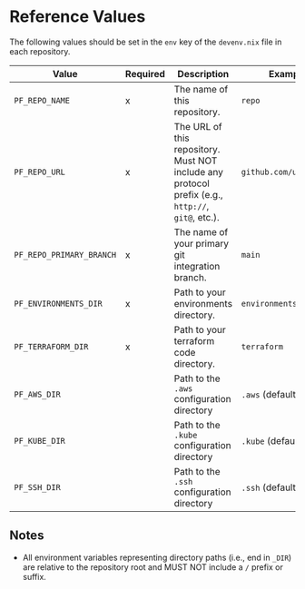 # Reference Values

The following values should be set in the `env` key of the `devenv.nix` file in each repository.


| Value                 | Required | Description                 | Example  |
|-------------------------|---|---------------------------------------------------------------------------------|----|
| `PF_REPO_NAME` | x | The name of this repository.  | `repo` |
| `PF_REPO_URL`  | x | The URL of this repository. Must NOT include any protocol prefix (e.g., `http://`, `git@`, etc.). | `github.com/user/repo` |                                                                                                                 |
| `PF_REPO_PRIMARY_BRANCH` | x | The name of your primary git integration branch.   | `main` |
| `PF_ENVIRONMENTS_DIR` | x | Path to your environments directory. | `environments` |
| `PF_TERRAFORM_DIR` | x | Path to your terraform code directory. | `terraform` |
| `PF_AWS_DIR` | | Path to the `.aws` configuration directory | `.aws` (default) |
| `PF_KUBE_DIR` | | Path to the `.kube` configuration directory | `.kube` (default) |
| `PF_SSH_DIR` | | Path to the `.ssh` configuration directory | `.ssh` (default) |

## Notes

- All environment variables representing directory paths (i.e., end in `_DIR`) are relative to the repository root and
MUST NOT include a `/` prefix or suffix.